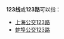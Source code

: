 {{线路名消歧义}}
'''123线'''或'''123路'''可以指：
* [[上海公交123路|上海公交123路]]
* [[蚌埠公交123路|蚌埠公交123路]]

{{disambig|cat=四字路线名消歧义}}